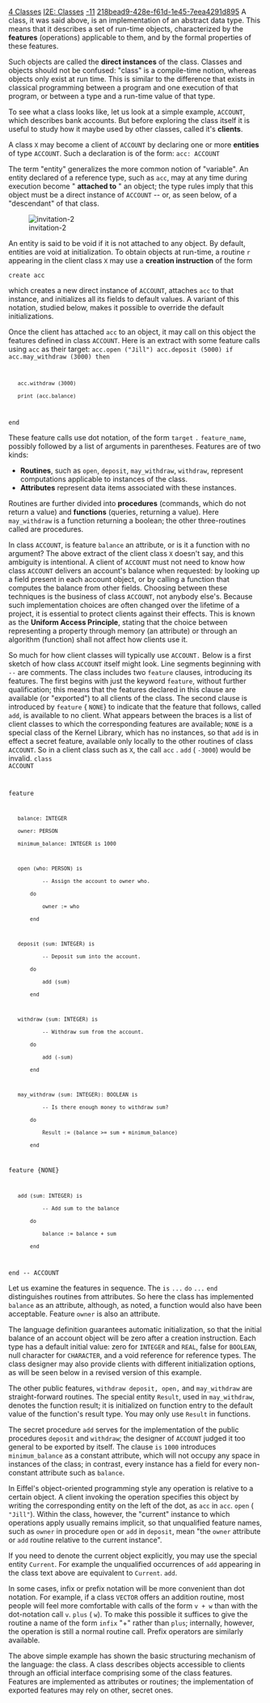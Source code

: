 [[Property:title|4 Classes]]
[[Property:link_title|I2E: Classes]]
[[Property:weight|-11]]
[[Property:uuid|218bead9-428e-f61d-1e45-7eea4291d895]]
A class, it was said above, is an implementation of an abstract data type. This means that it describes a set of run-time objects, characterized by the ''' features''' (operations) applicable to them, and by the formal properties of these features. 

Such objects are called the '''direct instances''' of the class. Classes and objects should not be confused: "class" is a compile-time notion, whereas objects only exist at run time. This is similar to the difference that exists in classical programming between a program and one execution of that program, or between a type and a run-time value of that type. 

{{info|"Object-Oriented" is a misnomer; "Class-Oriented Analysis, Design and Programming" would be a more accurate description of the method. }}

To see what a class looks like, let us look at a simple example, <code> ACCOUNT </code>, which describes bank accounts. But before exploring the class itself it is useful to study how it maybe used by other classes, called it's '''clients'''. 

A class <code> X </code> may become a client of <code> ACCOUNT </code> by declaring one or more '''entities''' of type <code> ACCOUNT </code>. Such a declaration is of the form: 
<code>acc: ACCOUNT</code>

The term "entity" generalizes the more common notion of "variable". An entity declared of a reference type, such as <code>acc</code>, may at any time during execution become " '''attached to''' " an object; the type rules imply that this object must be a direct instance of <code> ACCOUNT </code> -- or, as seen below, of a "descendant" of that class. 

[[Image:invitation-2]]  

An entity is said to be void if it is not attached to any object. By default, entities are void at initialization. To obtain objects at run-time, a routine <code> r </code> appearing in the client class <code> X </code> may use a '''creation instruction''' of the form 

<code>create acc</code>


which creates a new direct instance of <code>  ACCOUNT </code>, attaches <code> acc </code> to that instance, and initializes all its fields to default values. A variant of this notation, studied below, makes it possible to override the default initializations. 

Once the client has attached <code> acc </code> to an object, it may call on this object the features defined in class <code> ACCOUNT </code>. Here is an extract with some feature calls using <code> acc </code> as their target: 
<code>acc.open ("Jill")
acc.deposit (5000)
if acc.may_withdraw (3000) then
	acc.withdraw (3000)
	print (acc.balance)
end</code>

These feature calls use dot notation, of the form <code> target </code> <span> <code> . </code> </span> <code> feature_name </code>, possibly followed by a list of arguments in parentheses. Features are of two kinds: 
*  '''Routines''', such as <code> open </code>, <code> deposit </code>, <code> may_withdraw </code>, <code> withdraw </code>, represent computations applicable to instances of the class. 
*  '''Attributes''' represent data items associated with these instances. 

Routines are further divided into '''procedures''' (commands, which do not return a value) and '''functions''' (queries, returning a value). Here <code> may_withdraw </code> is a function returning a boolean; the other three-routines called are procedures. 

{{info|A note on syntax: you may separate instructions by semicolons, and indeed you should when, as on the next-to-last line of the example, two or more instructions appear on a line. But the language's syntax has been designed so that the semicolon is almost always optional, regardless of the layout. Indeed the practice is to omit it between instructions or declarations on separate lines, as this results in lighter, clearer software texts. }}

In class <code> ACCOUNT </code>, is feature <code> balance </code> an attribute, or is it a function with no argument? The above extract of the client class <code> X </code> doesn't say, and this ambiguity is intentional. A client of <code> ACCOUNT </code> must not need to know how class <code> ACCOUNT </code> delivers an account's balance when requested: by looking up a field present in each account object, or by calling a function that computes the balance from other fields. Choosing between these techniques is the business of class <code> ACCOUNT </code>, not anybody else's. Because such implementation choices are often changed over the lifetime of a project, it is essential to protect clients against their effects. This is known as the '''Uniform Access Principle''', stating that the choice between representing a property through memory (an attribute) or through an algorithm (function) shall not affect how clients use it. 

So much for how client classes will typically use <code> ACCOUNT.  </code> Below is a first sketch of how class <code> ACCOUNT </code> itself might look. Line segments beginning with <code> -- </code> are comments. The class includes two <code> feature </code> clauses, introducing its features. The first begins with just the keyword <code> feature </code>, without further qualification; this means that the features declared in this clause are available (or "exported") to all clients of the class. The second clause is introduced by <code> feature </code> { <code> NONE </code>} to indicate that the feature that follows, called <code> add </code>, is available to no client. What appears between the braces is a list of client classes to which the corresponding features are available; <code> NONE </code> is a special class of the Kernel Library, which has no instances, so that <code> add </code> is in effect a secret feature, available only locally to the other routines of class <code> ACCOUNT </code>. So in a client class such as <code> X </code>, the call <code> acc </code> . <code> add </code> ( <code> -3000 </code>) would be invalid. 
<code>class ACCOUNT

feature

	balance: INTEGER
	owner: PERSON
	minimum_balance: INTEGER is 1000

	open (who: PERSON) is
			-- Assign the account to owner who.
		do
			owner := who
		end

	deposit (sum: INTEGER) is
			-- Deposit sum into the account.
		do
			add (sum)
		end

	withdraw (sum: INTEGER) is
			-- Withdraw sum from the account.
		do
			add (-sum)
		end

	may_withdraw (sum: INTEGER): BOOLEAN is
			-- Is there enough money to withdraw sum?
		do
			Result := (balance >= sum + minimum_balance)
		end

feature {NONE}

	add (sum: INTEGER) is
			-- Add sum to the balance
		do
			balance := balance + sum
		end

end -- ACCOUNT
</code>

Let us examine the features in sequence. The <code> is </code> <code> ... </code> <code> do </code> <code> ... </code> <code> end </code> distinguishes routines from attributes. So here the class has implemented <code> balance </code> as an attribute, although, as noted, a function would also have been acceptable. Feature <code> owner </code> is also an attribute. 

The language definition guarantees automatic initialization, so that the initial balance of an account object will be zero after a creation instruction. Each type has a default initial value: zero for <code> INTEGER </code> and <code> REAL </code>, false for <code> BOOLEAN </code>, null character for <code> CHARACTER </code>, and a void reference for reference types. The class designer may also provide clients with different initialization options, as will be seen below in a revised version of this example. 

The other public features, <code> withdraw deposit, open, </code> and <code> may_withdraw </code> are straight-forward routines. The special entity <code> Result </code>, used in <code> may_withdraw </code>, denotes the function result; it is initialized on function entry to the default value of the function's result type. You may only use <code> Result </code> in functions. 

The secret procedure <code> add </code> serves for the implementation of the public procedures <code> deposit </code> and <code> withdraw </code>; the designer of <code> ACCOUNT </code> judged it too general to be exported by itself. The clause <code> is </code> <code> 1000 </code> introduces <code> minimum_balance </code> as a constant attribute, which will not occupy any space in instances of the class; in contrast, every instance has a field for every non-constant attribute such as <code> balance </code>. 

In Eiffel's object-oriented programming style any operation is relative to a certain object. A client invoking the operation specifies this object by writing the corresponding entity on the left of the dot, as <code> acc </code> in <code> acc </code>. <code> open </code> ( <code> "Jill" </code>). Within the class, however, the "current" instance to which operations apply usually remains implicit, so that unqualified feature names, such as <code> owner </code> in procedure <code> open </code> or <code> add </code> in <code>  deposit </code>, mean "the <code> owner </code> attribute or <code> add </code> routine relative to the current instance". 

If you need to denote the current object explicitly, you may use the special entity <code> Current </code>. For example the unqualified occurrences of <code> add </code> appearing in the class text above are equivalent to <code> Current </code>. <code> add </code>. 

In some cases, infix or prefix notation will be more convenient than dot notation. For example, if a class <code> VECTOR </code> offers an addition routine, most people will feel more comfortable with calls of the form <code> v + w </code> than with the dot-notation call <code> v </code>. <code> plus </code> ( <code> w </code>). To make this possible it suffices to give the routine a name of the form <code> infix </code> "+" rather than <code> plus </code>; internally, however, the operation is still a normal routine call. Prefix operators are similarly available. 

The above simple example has shown the basic structuring mechanism of the language: the class. A class describes objects accessible to clients through an official interface comprising some of the class features. Features are implemented as attributes or routines; the implementation of exported features may rely on other, secret ones. 




